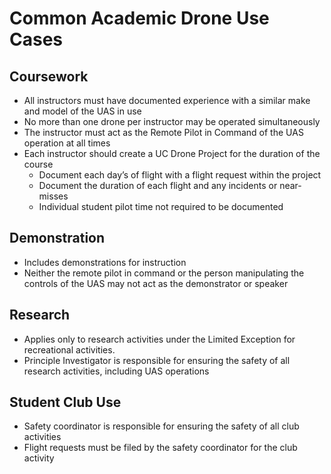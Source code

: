 # Common Academic Drone Use Cases {- #usecase}


## Coursework {-}

- All instructors must have documented experience with a similar make and model of the UAS in use
- No more than one drone per instructor may be operated simultaneously
- The instructor must act as the Remote Pilot in Command of the UAS operation at all times
- Each instructor should create a UC Drone Project for the duration of the course
    - Document each day's of flight with a flight request within the project
    - Document the duration of each flight and any incidents or near-misses
    - Individual student pilot time not required to be documented

## Demonstration {-}

- Includes demonstrations for instruction
- Neither the remote pilot in command or the person manipulating the controls of the UAS may not act as the demonstrator or speaker


## Research {-}

- Applies only to research activities under the Limited Exception for recreational activities. 
- Principle Investigator is responsible for ensuring the safety of all research activities, including UAS operations


## Student Club Use {-}

- Safety coordinator is responsible for ensuring the safety of all club activities
- Flight requests must be filed by the safety coordinator for the club activity

